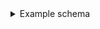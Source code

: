 <details>
  <summary>
    Example schema
  </summary>
  <div>

```json
{
  "classes": [
    {
      "class": "Category",
      "description": "A Jeopardy! category",
      ...
      "properties": [
        {
          "dataType": [
            "string"
          ],
          "description": "The title of the category",
          "name": "title",
          "tokenization": "word"
        }
      ],
      ...
      "vectorizer": "text2vec-openai"
    },
    {
      "class": "Question",
      ...
      "properties": [
        {
          "dataType": [
            "string"
          ],
          "description": "Question asked to the contestant",
          ...
          "name": "question",
          "tokenization": "word"
        },
        {
          "dataType": [
            "string"
          ],
          "description": "Answer provided by the contestant",
          ...
          "name": "answer",
          "tokenization": "word"
        },
        {
          "dataType": [
            "int"
          ],
          "description": "Points that the question was worth",
          ...
          "name": "points"
        },
        {
          "dataType": [
            "string"
          ],
          "description": "Jeopardy round",
          ...
          "name": "round"
        },
        {
          "dataType": [
            "Category"
          ],
          "description": "The category of the question",
          ...
          "name": "hasCategory"
        }
        ...
      ],
      ...
      "vectorizer": "text2vec-openai"
    }
  ]
}
```

  </div>
</details>
